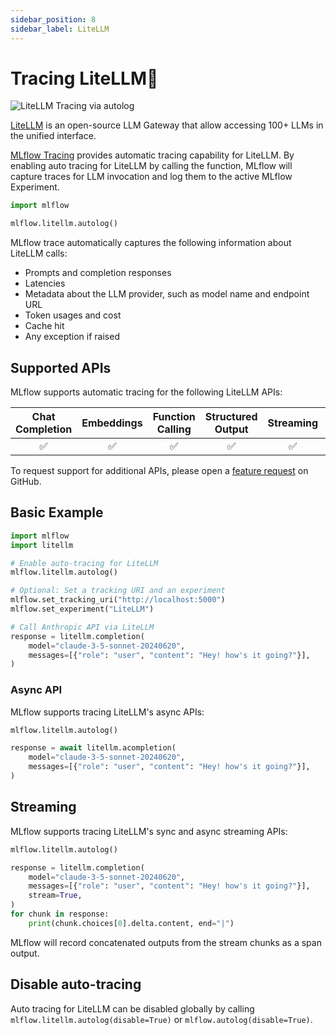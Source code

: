 ```yaml
---
sidebar_position: 8
sidebar_label: LiteLLM
---
```



# Tracing LiteLLM🚄

![LiteLLM Tracing via autolog](/images/llms/litellm/litellm-tracing.png)

[LiteLLM](https://www.litellm.ai/) is an open-source LLM Gateway that allow accessing 100+ LLMs in the unified interface.

[MLflow Tracing](../) provides automatic tracing capability for LiteLLM. By enabling auto tracing
for LiteLLM by calling the <APILink fn="mlflow.litellm.autolog" /> function,  MLflow will capture traces for LLM invocation and log them to the active MLflow Experiment.

```python
import mlflow

mlflow.litellm.autolog()
```

MLflow trace automatically captures the following information about LiteLLM calls:

* Prompts and completion responses
* Latencies
* Metadata about the LLM provider, such as model name and endpoint URL
* Token usages and cost
* Cache hit
* Any exception if raised

## Supported APIs

MLflow supports automatic tracing for the following LiteLLM APIs:

|Chat Completion|Embeddings|Function Calling|Structured Output|Streaming|Async|Image|Audio|
|:--:|:--:|:--:|:--:|:--:|:--:|:--:|:--:|
|✅|✅|✅|✅|✅|✅|-|-|

To request support for additional APIs, please open a [feature request](https://github.com/mlflow/mlflow/issues/new?assignees=&labels=enhancement&projects=&template=feature_request_template.yaml) on GitHub.

## Basic Example

```python
import mlflow
import litellm

# Enable auto-tracing for LiteLLM
mlflow.litellm.autolog()

# Optional: Set a tracking URI and an experiment
mlflow.set_tracking_uri("http://localhost:5000")
mlflow.set_experiment("LiteLLM")

# Call Anthropic API via LiteLLM
response = litellm.completion(
    model="claude-3-5-sonnet-20240620",
    messages=[{"role": "user", "content": "Hey! how's it going?"}],
)
```

### Async API

MLflow supports tracing LiteLLM's async APIs:

```python
mlflow.litellm.autolog()

response = await litellm.acompletion(
    model="claude-3-5-sonnet-20240620",
    messages=[{"role": "user", "content": "Hey! how's it going?"}],
)
```

## Streaming

MLflow supports tracing LiteLLM's sync and async streaming APIs:

```python
mlflow.litellm.autolog()

response = litellm.completion(
    model="claude-3-5-sonnet-20240620",
    messages=[{"role": "user", "content": "Hey! how's it going?"}],
    stream=True,
)
for chunk in response:
    print(chunk.choices[0].delta.content, end="|")
```

MLflow will record concatenated outputs from the stream chunks as a span output.


## Disable auto-tracing

Auto tracing for LiteLLM can be disabled globally by calling `mlflow.litellm.autolog(disable=True)` or `mlflow.autolog(disable=True)`.